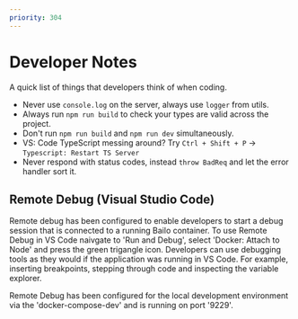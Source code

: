 ```yaml
---
priority: 304
---
```



# Developer Notes

A quick list of things that developers think of when coding.

- Never use `console.log` on the server, always use `logger` from utils.
- Always run `npm run build` to check your types are valid across the project.
- Don't run `npm run build` and `npm run dev` simultaneously.
- VS: Code TypeScript messing around? Try `Ctrl + Shift + P` -> `Typescript: Restart TS Server`
- Never respond with status codes, instead `throw BadReq` and let the error handler sort it.


## Remote Debug (Visual Studio Code)

Remote debug has been configured to enable developers to start a debug session that is connected to a running Bailo
container. To use Remote Debug in VS Code naivgate to 'Run and Debug', select 'Docker: Attach to Node' and press the
green trigangle icon. Developers can use debugging tools as they would if the application was running in VS Code. For
example, inserting breakpoints, stepping through code and inspecting the variable explorer.

Remote Debug has been configured for the local development environment via the 'docker-compose-dev' and is running on
port '9229'.
